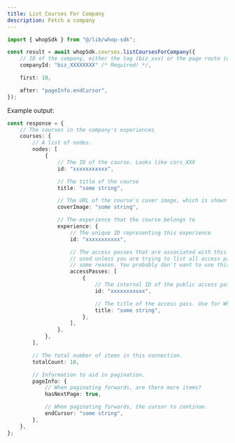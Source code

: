 ```yaml
---
title: List Courses For Company
description: Fetch a company
---
```


```typescript
import { whopSdk } from "@/lib/whop-sdk";

const result = await whopSdk.courses.listCoursesForCompany({
	// ID of the company, either the tag (biz_xxx) or the page route (whop-dev)
	companyId: "biz_XXXXXXXX" /* Required! */,

	first: 10,

	after: "pageInfo.endCursor",
});

```

Example output:

```typescript
const response = {
	// The courses in the company's experiences
	courses: {
		// A list of nodes.
		nodes: [
			{
				// The ID of the course. Looks like cors_XXX
				id: "xxxxxxxxxxx",

				// The title of the course
				title: "some string",

				// The URL of the course's cover image, which is shown in course preview cards
				coverImage: "some string",

				// The experience that the course belongs to
				experience: {
					// The unique ID representing this experience
					id: "xxxxxxxxxxx",

					// The access passes that are associated with this experience. This should not be
					// used unless you are trying to list all access passes the experience has, for
					// some reason. You probably don't want to use this though and should be using accessPass.
					accessPasses: [
						{
							// The internal ID of the public access pass.
							id: "xxxxxxxxxxx",

							// The title of the access pass. Use for Whop 4.0.
							title: "some string",
						},
					],
				},
			},
		],

		// The total number of items in this connection.
		totalCount: 10,

		// Information to aid in pagination.
		pageInfo: {
			// When paginating forwards, are there more items?
			hasNextPage: true,

			// When paginating forwards, the cursor to continue.
			endCursor: "some string",
		},
	},
};

```
